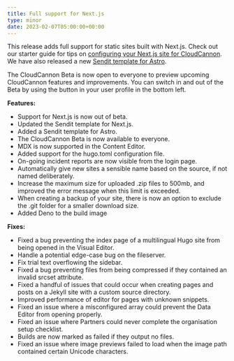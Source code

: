 ```yaml
---
title: Full support for Next.js
type: minor
date: 2023-02-07T05:00:00+00:00
---
```

This release adds full support for static sites built with Next.js. Check out our starter guide for tips on [configuring your Next.js site for CloudCannon](/documentation/guides/nextjs-starter-guide/). We have also released a new [Sendit template for Astro](https://app.cloudcannon.com/editor#sites/connect/github/CloudCannon/sendit-astro-template/main).

The CloudCannon Beta is now open to everyone to preview upcoming CloudCannon features and improvements. You can switch in and out of the Beta by using the button in your user profile in the bottom left.

**Features:**

* Support for Next.js is now out of beta.
* Updated the Sendit template for Next.js.
* Added a Sendit template for Astro.
* The CloudCannon Beta is now available to everyone.
* MDX is now supported in the Content Editor.
* Added support for the hugo.toml configuration file.
* On-going incident reports are now visible from the login page.
* Automatically give new sites a sensible name based on the source, if not named deliberately.
* Increase the maximum size for uploaded .zip files to 500mb, and improved the error message when this limit is exceeded.
* When creating a backup of your site, there is now an option to exclude the .git folder for a smaller download size.
* Added Deno to the build image

**Fixes:**

* Fixed a bug preventing the index page of a multilingual Hugo site from being opened in the Visual Editor.
* Handle a potential edge-case bug on the fileserver.
* Fix trial text overflowing the sidebar.
* Fixed a bug preventing files from being compressed if they contained an invalid srcset attribute.
* Fixed a handful of issues that could occur when creating pages and posts on a Jekyll site with a custom source directory.
* Improved performance of editor for pages with unknown snippets.
* Fixed an issue where a misconfigured array could prevent the Data Editor from opening properly.
* Fixed an issue where Partners could never complete the organisation setup checklist.
* Builds are now marked as failed if they output no files.
* Fixed an issue where image previews failed to load when the image path contained certain Unicode characters.